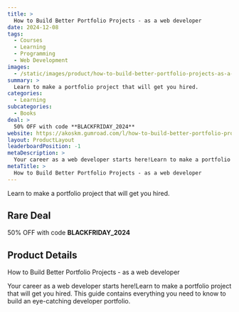 ```yaml
---
title: >
  How to Build Better Portfolio Projects - as a web developer
date: 2024-12-08
tags:
  - Courses
  - Learning
  - Programming
  - Web Development
images:
  - /static/images/product/how-to-build-better-portfolio-projects-as-a-web-developer/og-image.png
summary: >
  Learn to make a portfolio project that will get you hired.
categories:
  - Learning
subcategories:
  - Books
deal: >
  50% OFF with code **BLACKFRIDAY_2024**
website: https://akoskm.gumroad.com/l/how-to-build-better-portfolio-projects/BLACKFRIDAY_2024
layout: ProductLayout
leaderboardPosition: -1
metaDescription: >
  Your career as a web developer starts here!Learn to make a portfolio project that will get you hired. This guide contains everything you need to know to build an eye-catching developer portfolio.
metaTitle: >
  How to Build Better Portfolio Projects - as a web developer
---
```

Learn to make a portfolio project that will get you hired.

## Rare Deal

50% OFF with code **BLACKFRIDAY_2024**

## Product Details

How to Build Better Portfolio Projects - as a web developer

Your career as a web developer starts here!Learn to make a portfolio project that will get you hired. This guide contains everything you need to know to build an eye-catching developer portfolio.
